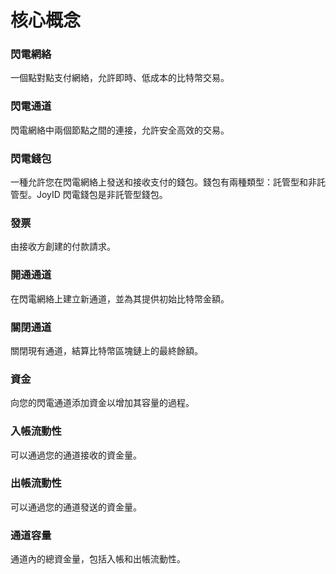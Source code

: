 # 核心概念

### 閃電網絡
一個點對點支付網絡，允許即時、低成本的比特幣交易。

### 閃電通道
閃電網絡中兩個節點之間的連接，允許安全高效的交易。

### 閃電錢包
一種允許您在閃電網絡上發送和接收支付的錢包。錢包有兩種類型：託管型和非託管型。JoyID 閃電錢包是非託管型錢包。

### 發票
由接收方創建的付款請求。

### 開通通道
在閃電網絡上建立新通道，並為其提供初始比特幣金額。

### 關閉通道
關閉現有通道，結算比特幣區塊鏈上的最終餘額。

### 資金
向您的閃電通道添加資金以增加其容量的過程。

### 入帳流動性
可以通過您的通道接收的資金量。

### 出帳流動性
可以通過您的通道發送的資金量。

### 通道容量
通道內的總資金量，包括入帳和出帳流動性。

